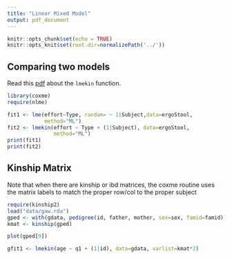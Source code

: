 ```yaml
---
title: "Linear Mixed Model"
output: pdf_document
---
```


```r
knitr::opts_chunk$set(echo = TRUE)
knitr::opts_knit$set(root.dir=normalizePath('../'))
```

## Comparing two models

Read this [pdf](https://cran.r-project.org/web/packages/coxme/vignettes/lmekin.pdf) about the `lmekin` function.

```r
library(coxme)
require(nlme)

fit1 <- lme(effort~Type, random= ~ 1|Subject,data=ergoStool,
            method="ML")
fit2 <- lmekin(effort ~ Type + (1|Subject), data=ergoStool,
               method="ML")
print(fit1)
print(fit2)


```

## Kinship Matrix

Note that when there are kinship or ibd matrices, the coxme routine uses the matrix labels to match the proper row/col to the proper subject

```r
require(kinship2)
load("data/gaw.rda")
gped <- with(gdata, pedigree(id, father, mother, sex=sex, famid=famid))
kmat <- kinship(gped)

plot(gped[9])

gfit1 <- lmekin(age ~ q1 + (1|id), data=gdata, varlist=kmat*2)

```


